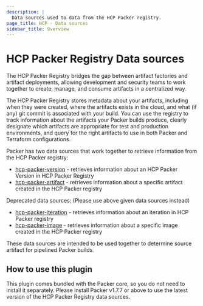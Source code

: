 ```yaml
---
description: |
  Data sources used to data from the HCP Packer registry.
page_title: HCP - Data sources
sidebar_title: Overview
---
```


<BadgesHeader>
  <PluginBadge type="official" />
</BadgesHeader>

# HCP Packer Registry Data sources

The HCP Packer Registry bridges the gap between artifact factories and artifact
deployments, allowing development and security teams to work together to create,
manage, and consume artifacts in a centralized way.

The HCP Packer Registry stores metadata about your artifacts, including when they
were created, where the artifacts exists in the cloud, and what (if any) git commit
is associated with your build. You can use the registry to track
information about the artifacts your Packer builds produce, clearly
designate which artifacts are appropriate for test and production environments,
and query for the right artifacts to use in both Packer and Terraform
configurations.

Packer has two data sources that work together to retrieve information from the
HCP Packer registry:

- [hcp-packer-version](/packer/docs/datasources/hcp/hcp-packer-version) -
retrieves information about an HCP Packer Version in HCP Packer Registry
- [hcp-packer-artifact](/packer/docs/datasources/hcp/hcp-packer-artifact) - retrieves
information about a specific artifact created in the HCP Packer registry

Deprecated data sources: (Please use above given data sources instead)
- [hcp-packer-iteration](/packer/docs/datasources/hcp/hcp-packer-iteration) -
  retrieves information about an iteration in HCP Packer registry
- [hcp-packer-image](/packer/docs/datasources/hcp/hcp-packer-image) - retrieves
  information about a specific image created in the HCP Packer registry

These data sources are intended to be used together to determine source artifact
for pipelined Packer builds.

## How to use this plugin

This plugin comes bundled with the Packer core, so you do not need to install
it separately. Please install Packer v1.7.7 or above to use the latest version
of the HCP Packer Registry data sources.
